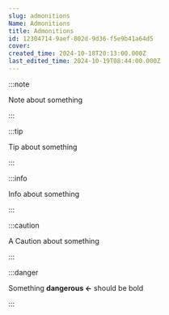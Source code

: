 ```yaml
---
slug: admonitions
Name: Admonitions
title: Admonitions
id: 12304714-9aef-802d-9d36-f5e9b41a64d5
cover: 
created_time: 2024-10-18T20:13:00.000Z
last_edited_time: 2024-10-19T08:44:00.000Z
---
```




:::note

Note about something

:::




:::tip

Tip about something

:::




:::info

Info about something

:::




:::caution

A Caution about something

:::




:::danger

Something **dangerous ←** should be bold

:::



